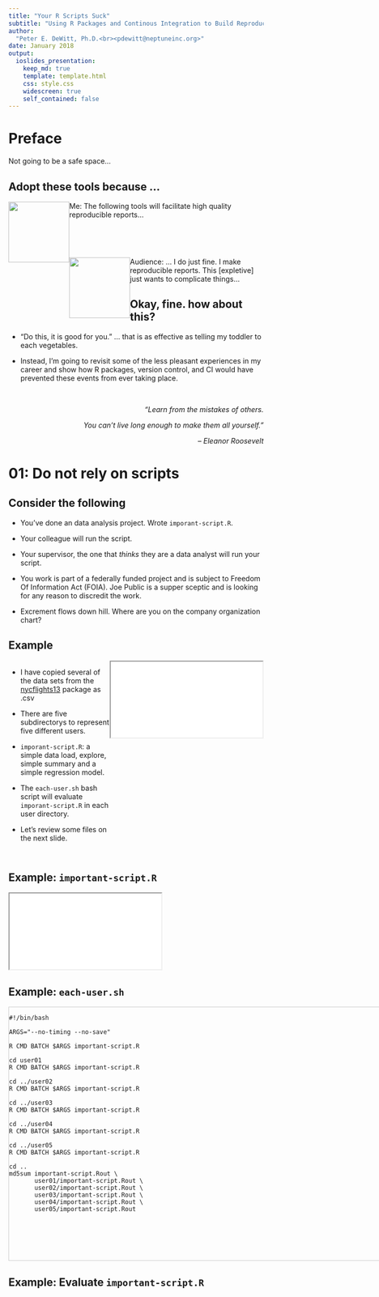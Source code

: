 ```yaml
---
title: "Your R Scripts Suck"
subtitle: "Using R Packages and Continous Integration to Build Reproducible Reports"
author:
  "Peter E. DeWitt, Ph.D.<br><pdewitt@neptuneinc.org>"
date: January 2018
output:
  ioslides_presentation:
    keep_md: true
    template: template.html
    css: style.css
    widescreen: true
    self_contained: false
---
```


# Preface
Not going to be a safe space...

## Adopt these tools because ...

<p>
  <img src="me.jpeg" width=120 height=120 style="float:left">
  Me: The following tools will facilitate high quality reproducible reports... 
</p>

<p>
&nbsp;
</p>
<p>
&nbsp;
</p>

<p>
  <img src="eyeroll.gif" width=120 height=120 align="top" style="float:left">
  Audience: ... I do just fine.  I make reproducible reports.  This [expletive]
  just wants to complicate things...
</p>

## Okay, fine. how about this?

* "Do this, it is good for you."  ... that is as effective as telling my toddler
  to each vegetables.

* Instead, I'm going to revisit some of the less pleasant experiences in my
  career and show how R packages, version control, and CI would have prevented
  these events from ever taking place.

&nbsp;
<p style="text-align:right"> *"Learn from the mistakes of others.* </p>
<p style="text-align:right"> *You can't live long enough to make them all yourself."* </p> 
<p style="text-align:right"> *-- Eleanor Roosevelt* </p>


# 01: Do not rely on scripts

## Consider the following

* You've done an data analysis project.  Wrote `imporant-script.R`.

* Your colleague will run the script.

* Your supervisor, the one that *thinks* they are a data analyst will run your
  script.

* You work is part of a federally funded project and is subject to Freedom Of
  Information Act (FOIA).  Joe Public is a supper sceptic and is looking for any
  reason to discredit the work.

* Excrement flows down hill.  Where are you on the company organization chart?

## Example

<div style="width: 100%; display: table;">
 <div style="display: table-row">
  <div id="leftcol" style="width: 50%; display: table-cell; vertical-align: top;">

* I have copied several of the data sets from the
  [nycflights13](https://cran.r-project.org/package=nycflights13) package as
  .csv

* There are five subdirectorys to represent five different users.
  
* `imporant-script.R`: a simple data load, explore, simple
  summary and a simple regression model.


* The `each-user.sh` bash script will evaluate `imporant-script.R` in each user
  directory.

* Let's review some files on the next slide.

</div> <!-- end id="leftcol" -->
<div id="rightcol" style="display: table-cell; vertical-align: top;">
<iframe src="../01-dont-rely-on-scripts/tree.html"></iframe>
</div> <!-- end id="rightcol"-->
</div> <!-- end table-row -->
</div>

## Example: `important-script.R`

<iframe src="../01-dont-rely-on-scripts/important-script.R"></iframe>

## Example: `each-user.sh`

<div style="height:500px;width:900px;border:1px solid #ccc;overflow:auto;">

    #!/bin/bash

    ARGS="--no-timing --no-save"

    R CMD BATCH $ARGS important-script.R 

    cd user01
    R CMD BATCH $ARGS important-script.R 

    cd ../user02
    R CMD BATCH $ARGS important-script.R 

    cd ../user03
    R CMD BATCH $ARGS important-script.R 

    cd ../user04
    R CMD BATCH $ARGS important-script.R 

    cd ../user05
    R CMD BATCH $ARGS important-script.R 

    cd ..  
    md5sum important-script.Rout \
           user01/important-script.Rout \
           user02/important-script.Rout \
           user03/important-script.Rout \
           user04/important-script.Rout \
           user05/important-script.Rout

</div>

## Example: Evaluate `important-script.R`
